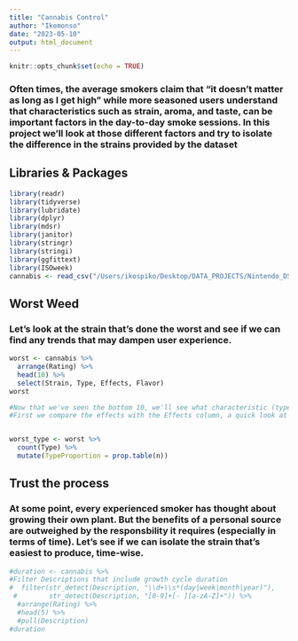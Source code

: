 ```yaml
---
title: "Cannabis Control"
author: "Ikemonso"
date: "2023-05-10"
output: html_document
---
```


```r
knitr::opts_chunk$set(echo = TRUE)
```
### Often times, the average smokers claim that "it doesn't matter as long as I get high" while more seasoned users understand that characteristics such as strain, aroma, and taste, can be important factors in the day-to-day smoke sessions. In this project we'll look at those different factors and try to isolate the difference in the strains provided by the dataset

## Libraries & Packages
```r
library(readr)
library(tidyverse)
library(lubridate)
library(dplyr)
library(mdsr)
library(janitor)
library(stringr)
library(stringi)
library(ggfittext)
library(ISOweek)
cannabis <- read_csv("/Users/ikospiko/Desktop/DATA_PROJECTS/Nintendo_DS/Cannabis Analysis Project/Cannabis_Project/Data/cannabis.csv")
```


## Worst Weed
### Let's look at the strain that's done the worst and see if we can find any trends that may dampen user experience.
```r
worst <- cannabis %>% 
  arrange(Rating) %>% 
  head(10) %>% 
  select(Strain, Type, Effects, Flavor)
worst

#Now that we've seen the bottom 10, we'll see what characteristic (type, flavor, or effect) is most likely to effect rating
#First we compare the effects with the Effects column, a quick look at the table again shows us that we have many "None" values so we'll use this as the true statement to get the proportion


worst_type <- worst %>% 
  count(Type) %>% 
  mutate(TypeProportion = prop.table(n))


```


## Trust the process
### At some point, every experienced smoker has thought about growing their own plant. But the benefits of a personal source are outweighed by the responsbility it requires (especially in terms of time). Let's see if we can isolate the strain that's easiest to produce, time-wise.
```r
#duration <- cannabis %>% 
#Filter Descriptions that include growth cycle duration  
#  filter(str_detect(Description, "\\d+\\s*(day|week|month|year)"),
 #        str_detect(Description, "[0-9]+[- ][a-zA-Z]+")) %>% 
  #arrange(Rating) %>% 
  #head(5) %>% 
  #pull(Description)
#duration

```
